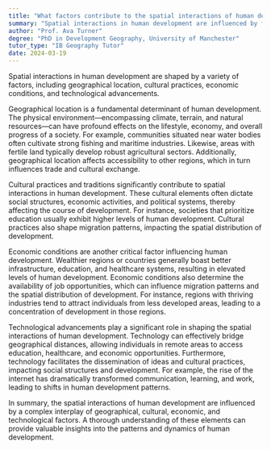 ```yaml
---
title: "What factors contribute to the spatial interactions of human development?"
summary: "Spatial interactions in human development are influenced by factors such as geographical location, cultural practices, economic conditions, and technological advancements."
author: "Prof. Ava Turner"
degree: "PhD in Development Geography, University of Manchester"
tutor_type: "IB Geography Tutor"
date: 2024-03-19
---
```


Spatial interactions in human development are shaped by a variety of factors, including geographical location, cultural practices, economic conditions, and technological advancements.

Geographical location is a fundamental determinant of human development. The physical environment—encompassing climate, terrain, and natural resources—can have profound effects on the lifestyle, economy, and overall progress of a society. For example, communities situated near water bodies often cultivate strong fishing and maritime industries. Likewise, areas with fertile land typically develop robust agricultural sectors. Additionally, geographical location affects accessibility to other regions, which in turn influences trade and cultural exchange.

Cultural practices and traditions significantly contribute to spatial interactions in human development. These cultural elements often dictate social structures, economic activities, and political systems, thereby affecting the course of development. For instance, societies that prioritize education usually exhibit higher levels of human development. Cultural practices also shape migration patterns, impacting the spatial distribution of development.

Economic conditions are another critical factor influencing human development. Wealthier regions or countries generally boast better infrastructure, education, and healthcare systems, resulting in elevated levels of human development. Economic conditions also determine the availability of job opportunities, which can influence migration patterns and the spatial distribution of development. For instance, regions with thriving industries tend to attract individuals from less developed areas, leading to a concentration of development in those regions.

Technological advancements play a significant role in shaping the spatial interactions of human development. Technology can effectively bridge geographical distances, allowing individuals in remote areas to access education, healthcare, and economic opportunities. Furthermore, technology facilitates the dissemination of ideas and cultural practices, impacting social structures and development. For example, the rise of the internet has dramatically transformed communication, learning, and work, leading to shifts in human development patterns.

In summary, the spatial interactions of human development are influenced by a complex interplay of geographical, cultural, economic, and technological factors. A thorough understanding of these elements can provide valuable insights into the patterns and dynamics of human development.
    